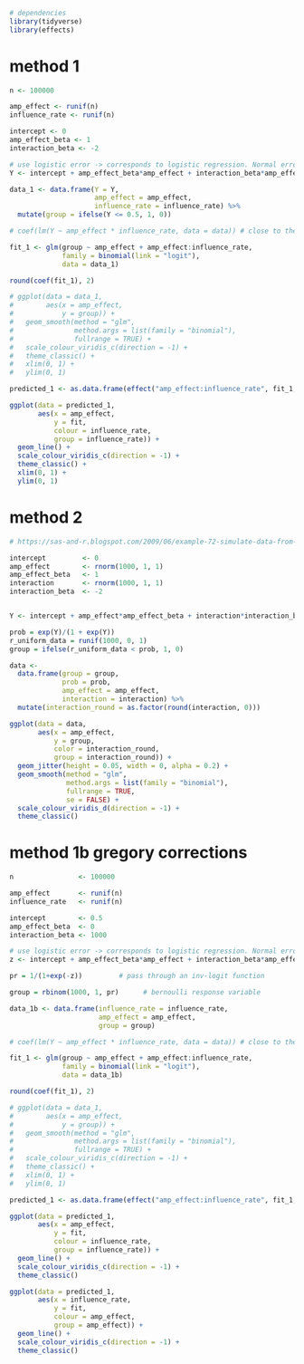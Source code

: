 

```r

# dependencies
library(tidyverse)
library(effects)

```

# method 1

```r

n <- 100000

amp_effect <- runif(n)
influence_rate <- runif(n)

intercept <- 0
amp_effect_beta <- 1
interaction_beta <- -2

# use logistic error -> corresponds to logistic regression. Normal error to probit regression.
Y <- intercept + amp_effect_beta*amp_effect + interaction_beta*amp_effect*influence_rate + rlogis(n)

data_1 <- data.frame(Y = Y, 
                     amp_effect = amp_effect,
                     influence_rate = influence_rate) %>%
  mutate(group = ifelse(Y <= 0.5, 1, 0))

# coef(lm(Y ~ amp_effect * influence_rate, data = data)) # close to the real values

fit_1 <- glm(group ~ amp_effect + amp_effect:influence_rate, 
             family = binomial(link = "logit"),
             data = data_1)

round(coef(fit_1), 2)

# ggplot(data = data_1,
#        aes(x = amp_effect, 
#            y = group)) +
#   geom_smooth(method = "glm",
#               method.args = list(family = "binomial"),
#               fullrange = TRUE) +
#   scale_colour_viridis_c(direction = -1) +
#   theme_classic() +
#   xlim(0, 1) +
#   ylim(0, 1)

predicted_1 <- as.data.frame(effect("amp_effect:influence_rate", fit_1, xlevels = 10))

ggplot(data = predicted_1,
       aes(x = amp_effect, 
           y = fit, 
           colour = influence_rate, 
           group = influence_rate)) +
  geom_line() +
  scale_colour_viridis_c(direction = -1) +
  theme_classic() +
  xlim(0, 1) +
  ylim(0, 1)

```

# method 2

```r

# https://sas-and-r.blogspot.com/2009/06/example-72-simulate-data-from-logistic.html

intercept         <- 0
amp_effect        <- rnorm(1000, 1, 1)
amp_effect_beta   <- 1
interaction       <- rnorm(1000, 1, 1)
interaction_beta  <- -2


Y <- intercept + amp_effect*amp_effect_beta + interaction*interaction_beta

prob = exp(Y)/(1 + exp(Y))
r_uniform_data = runif(1000, 0, 1)
group = ifelse(r_uniform_data < prob, 1, 0)

data <- 
  data.frame(group = group,
             prob = prob,
             amp_effect = amp_effect,
             interaction = interaction) %>%
  mutate(interaction_round = as.factor(round(interaction, 0)))

ggplot(data = data,
       aes(x = amp_effect, 
           y = group,
           color = interaction_round, 
           group = interaction_round)) +
  geom_jitter(height = 0.05, width = 0, alpha = 0.2) +
  geom_smooth(method = "glm",
              method.args = list(family = "binomial"),
              fullrange = TRUE,
              se = FALSE) +
  scale_colour_viridis_d(direction = -1) +
  theme_classic()

```

# method 1b gregory corrections

```r

n                <- 100000

amp_effect       <- runif(n)
influence_rate   <- runif(n)

intercept        <- 0.5
amp_effect_beta  <- 0
interaction_beta <- 1000

# use logistic error -> corresponds to logistic regression. Normal error to probit regression.
z <- intercept + amp_effect_beta*amp_effect + interaction_beta*amp_effect*influence_rate

pr = 1/(1+exp(-z))         # pass through an inv-logit function

group = rbinom(1000, 1, pr)      # bernoulli response variable

data_1b <- data.frame(influence_rate = influence_rate,
                      amp_effect = amp_effect,
                      group = group)

# coef(lm(Y ~ amp_effect * influence_rate, data = data)) # close to the real values

fit_1 <- glm(group ~ amp_effect + amp_effect:influence_rate, 
             family = binomial(link = "logit"),
             data = data_1b)

round(coef(fit_1), 2)

# ggplot(data = data_1,
#        aes(x = amp_effect, 
#            y = group)) +
#   geom_smooth(method = "glm",
#               method.args = list(family = "binomial"),
#               fullrange = TRUE) +
#   scale_colour_viridis_c(direction = -1) +
#   theme_classic() +
#   xlim(0, 1) +
#   ylim(0, 1)

predicted_1 <- as.data.frame(effect("amp_effect:influence_rate", fit_1, xlevels = 10))

ggplot(data = predicted_1,
       aes(x = amp_effect, 
           y = fit, 
           colour = influence_rate, 
           group = influence_rate)) +
  geom_line() +
  scale_colour_viridis_c(direction = -1) +
  theme_classic()

ggplot(data = predicted_1,
       aes(x = influence_rate, 
           y = fit, 
           colour = amp_effect, 
           group = amp_effect)) +
  geom_line() +
  scale_colour_viridis_c(direction = -1) +
  theme_classic()

```

